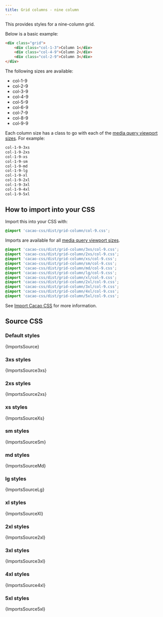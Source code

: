 ```yaml
---
title: Grid columns - nine column
---
```


This provides styles for a nine-column grid.

Below is a basic example:

```html
<div class="grid">
    <div class="col-1-3">Column 1</div>
    <div class="col-4-9">Column 2</div>
    <div class="col-2-9">Column 3</div>
</div>
```

The following sizes are available:

- col-1-9
- col-2-9
- col-3-9
- col-4-9
- col-5-9
- col-6-9
- col-7-9
- col-8-9
- col-9-9

Each column size has a class to go with each of the [media query viewport sizes](/styles/media#viewport-media-queries). For example:

```css
col-1-9-3xs
col-1-9-2xs
col-1-9-xs
col-1-9-sm
col-1-9-md
col-1-9-lg
col-1-9-xl
col-1-9-2xl
col-1-9-3xl
col-1-9-4xl
col-1-9-5xl
```

## How to import into your CSS

Import this into your CSS with:

```css
@import 'cacao-css/dist/grid-column/col-9.css';
```

Imports are available for all [media query viewport sizes](/styles/media#viewport-media-queries).

```css
@import 'cacao-css/dist/grid-column/3xs/col-9.css';
@import 'cacao-css/dist/grid-column/2xs/col-9.css';
@import 'cacao-css/dist/grid-column/xs/col-9.css';
@import 'cacao-css/dist/grid-column/sm/col-9.css';
@import 'cacao-css/dist/grid-column/md/col-9.css';
@import 'cacao-css/dist/grid-column/lg/col-9.css';
@import 'cacao-css/dist/grid-column/xl/col-9.css';
@import 'cacao-css/dist/grid-column/2xl/col-9.css';
@import 'cacao-css/dist/grid-column/3xl/col-9.css';
@import 'cacao-css/dist/grid-column/4xl/col-9.css';
@import 'cacao-css/dist/grid-column/5xl/col-9.css';
```

See [Import Cacao CSS](/import) for more information.

## Source CSS

<!-- markdownlint-disable -->

### Default styles

<CodeBlock language="css" title="grid-column/col-9.css">{ImportsSource}</CodeBlock>

### 3xs styles

<CodeBlock language="css" title="grid-column/3xs/col-9.css">{ImportsSource3xs}</CodeBlock>

### 2xs styles

<CodeBlock language="css" title="grid-column/2xs/col-9.css">{ImportsSource2xs}</CodeBlock>

### xs styles

<CodeBlock language="css" title="grid-column/xs/col-9.css">{ImportsSourceXs}</CodeBlock>

### sm styles

<CodeBlock language="css" title="grid-column/sm/col-9.css">{ImportsSourceSm}</CodeBlock>

### md styles

<CodeBlock language="css" title="grid-column/md/col-9.css">{ImportsSourceMd}</CodeBlock>

### lg styles

<CodeBlock language="css" title="grid-column/lg/col-9.css">{ImportsSourceLg}</CodeBlock>

### xl styles

<CodeBlock language="css" title="grid-column/xl/col-9.css">{ImportsSourceXl}</CodeBlock>

### 2xl styles

<CodeBlock language="css" title="grid-column/2xl/col-9.css">{ImportsSource2xl}</CodeBlock>

### 3xl styles

<CodeBlock language="css" title="grid-column/3xl/col-9.css">{ImportsSource3xl}</CodeBlock>

### 4xl styles

<CodeBlock language="css" title="grid-column/4xl/col-9.css">{ImportsSource4xl}</CodeBlock>

### 5xl styles

<CodeBlock language="css" title="grid-column/5xl/col-9.css">{ImportsSource5xl}</CodeBlock>
